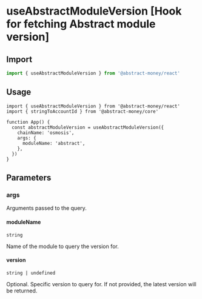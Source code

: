 
# useAbstractModuleVersion [Hook for fetching Abstract module version]

## Import

```ts twoslash 
import { useAbstractModuleVersion } from '@abstract-money/react'
```

## Usage

```tsx twoslash [index.tsx]
import { useAbstractModuleVersion } from '@abstract-money/react'
import { stringToAccountId } from '@abstract-money/core'

function App() {
  const abstractModuleVersion = useAbstractModuleVersion({
    chainName: 'osmosis',
    args: {
      moduleName: 'abstract',
    },
  })
}
```

## Parameters

<ParameterCommonSnippet />

### args

Arguments passed to the query.

#### moduleName
`string`

Name of the module to query the version for.

#### version
`string | undefined`

Optional. Specific version to query for. If not provided, the latest version will be returned.

<ParameterExtraSnippet />
<ParameterQuerySnippet />
